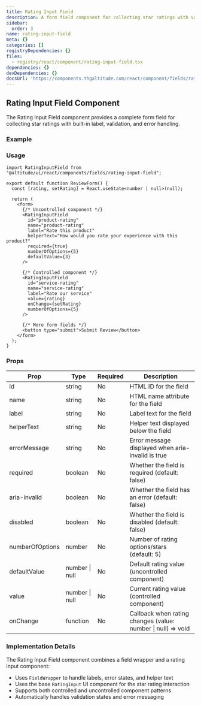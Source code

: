 ```yaml
---
title: Rating Input Field
description: A form field component for collecting star ratings with validation support
sidebar:
  order: 3
name: rating-input-field
meta: {}
categories: []
registryDependencies: {}
files:
  - registry/react/component/rating-input-field.tsx
dependencies: {}
devDependencies: {}
docsUrl: 'https://components.thgaltitude.com/react/component/fields/rating-input-field'
---
```



## Rating Input Field Component

The Rating Input Field component provides a complete form field for collecting star ratings with built-in label, validation, and error handling.

### Example

<ShowComponent>
  <div style={{ maxWidth: "400px" }}>
    <RatingInputField
      id="product-rating"
      name="product-rating"
      label="Rate this product"
      helperText="How would you rate your experience with this product?"
      required={true}
      numberOfOptions={5}
    />
  </div>
</ShowComponent>

<ShowComponent>
  <div style={{ maxWidth: "400px", marginTop: "20px" }}>
    <RatingInputField
      id="customer-satisfaction"
      name="customer-satisfaction"
      label="Customer Satisfaction"
      helperText="Rate your overall satisfaction with our service"
      numberOfOptions={10}
      defaultValue={8}
    />
  </div>
</ShowComponent>

<ShowComponent>
  <div style={{ maxWidth: "400px", marginTop: "20px" }}>
    <RatingInputField
      id="rating-error"
      name="rating-error"
      label="Your Rating"
      required={true}
      aria-invalid={true}
      errorMessage="Please provide a rating"
      numberOfOptions={5}
    />
  </div>
</ShowComponent>

### Usage

```tsx
import RatingInputField from "@altitude/ui/react/components/fields/rating-input-field";

export default function ReviewForm() {
  const [rating, setRating] = React.useState<number | null>(null);

  return (
    <form>
      {/* Uncontrolled component */}
      <RatingInputField
        id="product-rating"
        name="product-rating"
        label="Rate this product"
        helperText="How would you rate your experience with this product?"
        required={true}
        numberOfOptions={5}
        defaultValue={3}
      />

      {/* Controlled component */}
      <RatingInputField
        id="service-rating"
        name="service-rating"
        label="Rate our service"
        value={rating}
        onChange={setRating}
        numberOfOptions={5}
      />

      {/* More form fields */}
      <button type="submit">Submit Review</button>
    </form>
  );
}
```

### Props

| Prop            | Type           | Required | Description                                                  |
| --------------- | -------------- | -------- | ------------------------------------------------------------ |
| id              | string         | No       | HTML ID for the field                                        |
| name            | string         | No       | HTML name attribute for the field                            |
| label           | string         | No       | Label text for the field                                     |
| helperText      | string         | No       | Helper text displayed below the field                        |
| errorMessage    | string         | No       | Error message displayed when aria-invalid is true            |
| required        | boolean        | No       | Whether the field is required (default: false)               |
| aria-invalid    | boolean        | No       | Whether the field has an error (default: false)              |
| disabled        | boolean        | No       | Whether the field is disabled (default: false)               |
| numberOfOptions | number         | No       | Number of rating options/stars (default: 5)                  |
| defaultValue    | number \| null | No       | Default rating value (uncontrolled component)                |
| value           | number \| null | No       | Current rating value (controlled component)                  |
| onChange        | function       | No       | Callback when rating changes (value: number \| null) => void |

### Implementation Details

The Rating Input Field component combines a field wrapper and a rating input component:

- Uses `FieldWrapper` to handle labels, error states, and helper text
- Uses the base `RatingInput` UI component for the star rating interaction
- Supports both controlled and uncontrolled component patterns
- Automatically handles validation states and error messaging
